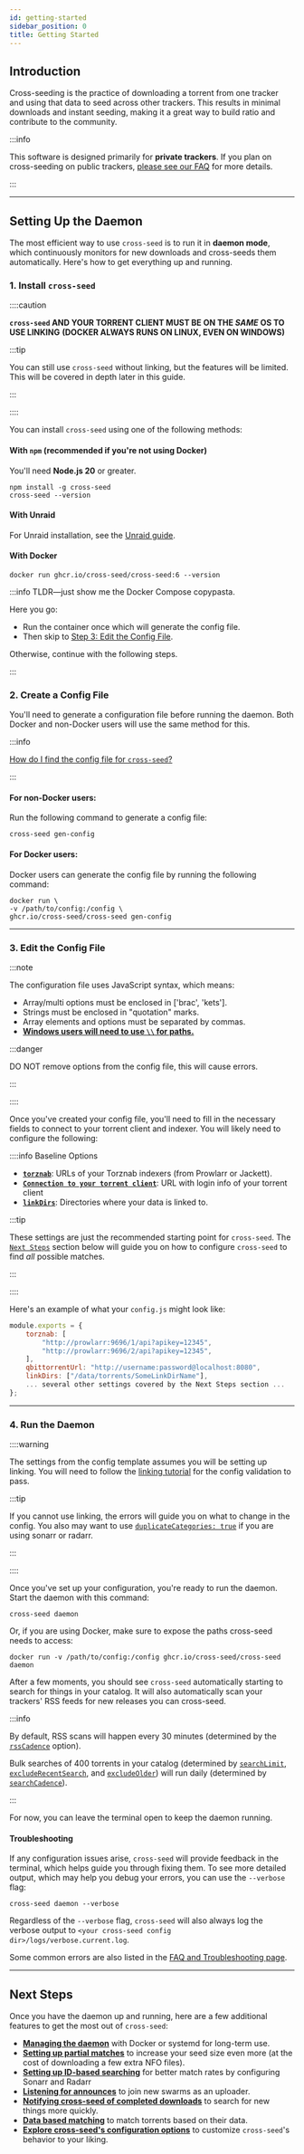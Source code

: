 ```yaml
---
id: getting-started
sidebar_position: 0
title: Getting Started
---
```



## Introduction

Cross-seeding is the practice of downloading a torrent from one tracker and
using that data to seed across other trackers. This results in minimal downloads
and instant seeding, making it a great way to build ratio and contribute to the
community.

:::info

This software is designed primarily for **private trackers**. If you plan on
cross-seeding on public trackers,
[please see our FAQ](./faq-troubleshooting.md#does-cross-seed-work-on-public-trackers)
for more details.

:::

---

## Setting Up the Daemon

The most efficient way to use `cross-seed` is to run it in **daemon mode**,
which continuously monitors for new downloads and cross-seeds them
automatically. Here's how to get everything up and running.

### 1. Install `cross-seed`

::::caution

**`cross-seed` AND YOUR TORRENT CLIENT MUST BE ON THE _SAME_ OS TO USE LINKING**
**(DOCKER ALWAYS RUNS ON LINUX, EVEN ON WINDOWS)**

:::tip

You can still use `cross-seed` without linking, but the features will be limited.
This will be covered in depth later in this guide.

:::

::::

You can install `cross-seed` using one of the following methods:

#### With `npm` (recommended if you're not using Docker)

You'll need **Node.js 20** or greater.

```shell
npm install -g cross-seed
cross-seed --version
```

#### With Unraid

For Unraid installation, see the [Unraid guide](../tutorials/unraid.md).

#### With Docker

```shell
docker run ghcr.io/cross-seed/cross-seed:6 --version
```

:::info TLDR—just show me the Docker Compose copypasta.

Here you go:

<DockerCompose />

-   Run the container once which will generate the config file.
-   Then skip to [Step 3: Edit the Config File](#3-edit-the-config-file).

Otherwise, continue with the following steps.

:::

### 2. Create a Config File

You'll need to generate a configuration file before running the daemon. Both
Docker and non-Docker users will use the same method for this.

:::info

[How do I find the config file for `cross-seed`?](./faq-troubleshooting.md#how-do-i-find-the-config-file-for-cross-seed)

:::

#### For non-Docker users:

Run the following command to generate a config file:

```shell
cross-seed gen-config
```

#### For Docker users:

Docker users can generate the config file by running the following command:

```shell
docker run \
-v /path/to/config:/config \
ghcr.io/cross-seed/cross-seed gen-config
```

---

### 3. Edit the Config File

:::note

The configuration file uses JavaScript syntax, which means:

- Array/multi options must be enclosed in \['brac', 'kets'\].
- Strings must be enclosed in "quotation" marks.
- Array elements and options must be separated by commas.
- [**Windows users will need to use `\\` for paths.**](./faq-troubleshooting.md#windows-paths)

:::danger

DO NOT remove options from the config file, this will cause errors.

:::

::::

Once you've created your config file, you'll need to fill in the necessary
fields to connect to your torrent client and indexer. You will likely need
to configure the following:

::::info Baseline Options

-   [**`torznab`**](./options.md#torznab): URLs of your Torznab indexers (from Prowlarr or Jackett).
-   [**`Connection to your torrent client`**](../tutorials/injection.md): URL with login info of your torrent client
-   [**`linkDirs`**](../tutorials/linking.md): Directories where your data is linked to.

:::tip

These settings are just the recommended starting point for `cross-seed`.
The [`Next Steps`](#next-steps) section below will guide you on how to
configure `cross-seed` to find _all_ possible matches.

:::

::::

Here's an example of what your `config.js` might look like:

```js
module.exports = {
    torznab: [
        "http://prowlarr:9696/1/api?apikey=12345",
        "http://prowlarr:9696/2/api?apikey=12345",
    ],
    qbittorrentUrl: "http://username:password@localhost:8080",
    linkDirs: ["/data/torrents/SomeLinkDirName"],
    ... several other settings covered by the Next Steps section ...
};
```

---

### 4. Run the Daemon

::::warning

The settings from the config template assumes you will be setting up linking.
You will need to follow the [linking tutorial](../tutorials/linking.md) for
the config validation to pass.

:::tip

If you cannot use linking, the errors will guide you on what to change in the
config. You also may want to use
[`duplicateCategories: true`](./options.md#duplicatecategories) if you are using
sonarr or radarr.

:::

::::

Once you've set up your configuration, you're ready to run the daemon. Start the
daemon with this command:

```shell
cross-seed daemon
```

Or, if you are using Docker, make sure to expose the paths cross-seed needs to
access:

```shell
docker run -v /path/to/config:/config ghcr.io/cross-seed/cross-seed daemon
```

After a few moments, you should see `cross-seed` automatically starting to
search for things in your catalog. It will also automatically scan your
trackers' RSS feeds for new releases you can cross-seed.

:::info

By default, RSS scans will happen every 30 minutes (determined by the
[`rssCadence`](../basics/options#rsscadence) option).

Bulk searches of 400 torrents in your catalog (determined by
[`searchLimit`](../basics/options#searchlimit),
[`excludeRecentSearch`](../basics/options#excluderecentsearch), and
[`excludeOlder`](../basics/options#excludeolder)) will run daily (determined by
[`searchCadence`](../basics/options#searchcadence)).

:::

For now, you can leave the terminal open to keep the daemon running.

#### Troubleshooting

If any configuration issues arise, `cross-seed` will provide feedback in the
terminal, which helps guide you through fixing them. To see more detailed
output, which may help you debug your errors, you can use the `--verbose` flag:

```shell
cross-seed daemon --verbose
```

Regardless of the `--verbose` flag, `cross-seed` will also always log the
verbose output to `<your cross-seed config dir>/logs/verbose.current.log`.

Some common errors are also listed in the
[FAQ and Troubleshooting page](./faq-troubleshooting).

---

## Next Steps

Once you have the daemon up and running, here are a few additional features to
get the most out of `cross-seed`:

-   [**Managing the daemon**](./managing-the-daemon) with Docker or systemd for
    long-term use.
-   [**Setting up partial matches**](../tutorials/partial-matching) to increase
    your seed size even more (at the cost of downloading a few extra NFO files).
-   [**Setting up ID-based searching**](../tutorials/id-searching) for better
    match rates by configuring Sonarr and Radarr
-   [**Listening for announces**](../tutorials/announce.md) to join new swarms
    as an uploader.
-   [**Notifying cross-seed of completed downloads**](../tutorials/triggering-searches)
    to search for new things more quickly.
-   [**Data based matching**](../tutorials/data-based-matching.md) to match
    torrents based on their data.
-   [**Explore cross-seed's configuration options**](options) to customize
    `cross-seed`'s behavior to your liking.
